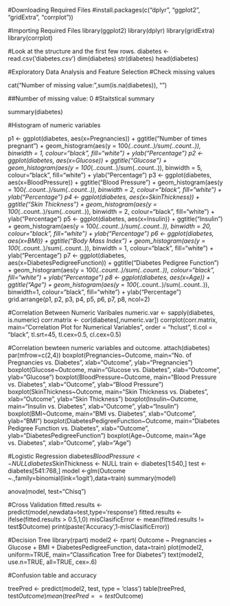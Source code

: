 #Downloading Required Files 
#install.packages(c("dplyr", "ggplot2", "gridExtra", "corrplot"))

#Importing Required Files
library(ggplot2)
library(dplyr)
library(gridExtra)
library(corrplot)

#Look at the structure and the first few rows.
diabetes <- read.csv('diabetes.csv')
dim(diabetes)
str(diabetes)
head(diabetes)

#Exploratory Data Analysis and Feature Selection
#Check missing values

cat("Number of missing value:",sum(is.na(diabetes)), "\n")

##Number of missing value: 0
#Staitstical summary

summary(diabetes)

 
#Histogram of numeric variables

p1 <- ggplot(diabetes, aes(x=Pregnancies)) + ggtitle("Number of times pregnant") +
  geom_histogram(aes(y = 100*(..count..)/sum(..count..)), binwidth = 1, colour="black", fill="white") + ylab("Percentage")
p2 <- ggplot(diabetes, aes(x=Glucose)) + ggtitle("Glucose") +
  geom_histogram(aes(y = 100*(..count..)/sum(..count..)), binwidth = 5, colour="black", fill="white") + ylab("Percentage")
p3 <- ggplot(diabetes, aes(x=BloodPressure)) + ggtitle("Blood Pressure") +
  geom_histogram(aes(y = 100*(..count..)/sum(..count..)), binwidth = 2, colour="black", fill="white") + ylab("Percentage")
p4 <- ggplot(diabetes, aes(x=SkinThickness)) + ggtitle("Skin Thickness") +
  geom_histogram(aes(y = 100*(..count..)/sum(..count..)), binwidth = 2, colour="black", fill="white") + ylab("Percentage")
p5 <- ggplot(diabetes, aes(x=Insulin)) + ggtitle("Insulin") +
  geom_histogram(aes(y = 100*(..count..)/sum(..count..)), binwidth = 20, colour="black", fill="white") + ylab("Percentage")
p6 <- ggplot(diabetes, aes(x=BMI)) + ggtitle("Body Mass Index") +
  geom_histogram(aes(y = 100*(..count..)/sum(..count..)), binwidth = 1, colour="black", fill="white") + ylab("Percentage")
p7 <- ggplot(diabetes, aes(x=DiabetesPedigreeFunction)) + ggtitle("Diabetes Pedigree Function") +
  geom_histogram(aes(y = 100*(..count..)/sum(..count..)), colour="black", fill="white") + ylab("Percentage")
p8 <- ggplot(diabetes, aes(x=Age)) + ggtitle("Age") +
  geom_histogram(aes(y = 100*(..count..)/sum(..count..)), binwidth=1, colour="black", fill="white") + ylab("Percentage")
grid.arrange(p1, p2, p3, p4, p5, p6, p7, p8, ncol=2)


#Correlation Between Numeric Varibales
numeric.var <- sapply(diabetes, is.numeric)
corr.matrix <- cor(diabetes[,numeric.var])
corrplot(corr.matrix, main="\n\n Correlation Plot for Numerical Variables", order = "hclust", tl.col = "black", tl.srt=45, tl.cex=0.5, cl.cex=0.5)



#Correlation bewteen numeric variables and outcome.
attach(diabetes)
par(mfrow=c(2,4))
boxplot(Pregnancies~Outcome, main="No. of Pregnancies vs. Diabetes", 
        xlab="Outcome", ylab="Pregnancies")
boxplot(Glucose~Outcome, main="Glucose vs. Diabetes", 
        xlab="Outcome", ylab="Glucose")
boxplot(BloodPressure~Outcome, main="Blood Pressure vs. Diabetes", 
        xlab="Outcome", ylab="Blood Pressure")
boxplot(SkinThickness~Outcome, main="Skin Thickness vs. Diabetes", 
        xlab="Outcome", ylab="Skin Thickness")
boxplot(Insulin~Outcome, main="Insulin vs. Diabetes", 
        xlab="Outcome", ylab="Insulin")
boxplot(BMI~Outcome, main="BMI vs. Diabetes", 
        xlab="Outcome", ylab="BMI")
boxplot(DiabetesPedigreeFunction~Outcome, main="Diabetes Pedigree Function vs. Diabetes", xlab="Outcome", ylab="DiabetesPedigreeFunction")
boxplot(Age~Outcome, main="Age vs. Diabetes", 
        xlab="Outcome", ylab="Age")

#Logistic Regression
diabetes$BloodPressure <- NULL
diabetes$SkinThickness <- NULL
train <- diabetes[1:540,]
test <- diabetes[541:768,]
model <-glm(Outcome ~.,family=binomial(link='logit'),data=train)
summary(model)


anova(model, test="Chisq")

#Cross Validation
fitted.results <- predict(model,newdata=test,type='response')
fitted.results <- ifelse(fitted.results > 0.5,1,0)
misClasificError <- mean(fitted.results != test$Outcome)
print(paste('Accuracy',1-misClasificError))

#Decision Tree
library(rpart)
model2 <- rpart( Outcome ~ Pregnancies + Glucose + BMI + DiabetesPedigreeFunction, data=train)
plot(model2, uniform=TRUE,  main="Classification Tree for Diabetes")
text(model2, use.n=TRUE, all=TRUE, cex=.6)

#Confusion table and accuracy

treePred <- predict(model2, test, type = 'class')
table(treePred, test$Outcome)
mean(treePred==test$Outcome)
